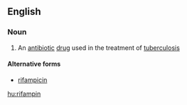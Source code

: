 ==English==

===Noun===
{{en-noun|-}}

#{{medicine}} An [[antibiotic]] [[drug]] used in the treatment of [[tuberculosis]]

====Alternative forms====
* [[rifampicin]]

[[hu:rifampin]]